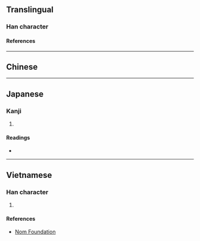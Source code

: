 {{also|搖|揺}}
{{character info/new}}
==Translingual==
{{Han simplified forms|搖|揺|摇}}

===Han character===
{{Han char|rn=64|rad=手|as=10|sn=13|four=|canj=QBOU,XQBOU|ids=⿰扌⿱爫缶}} <!-- Do not use ⿰扌䍃 as 䍃 has three different forms -->

====References====
{{Han ref|kx=0449.081|hdz=31933.060|uh=6447}}

----

==Chinese==
{{zh-see|搖}}

----

==Japanese==

===Kanji===
{{ja-kanji|grade=|rs=手10}}

# {{defn|lang=ja|sort=手10}}

====Readings====
* {{ja-readings|on=[[よう]] (yō)|kun=[[ゆする]] (yusuru), [[ゆれる]] (yureru), [[ゆすぶる]] (yusuburu)}}

----

==Vietnamese==

===Han character===
{{vi-hantu|rs=手10|[[dao]], [[dêu]]}}

# {{defn|lang=vi|sort=手10}}

====References====
* [http://nomfoundation.org/common/nom_details.php?codepoint=6447 Nom Foundation]